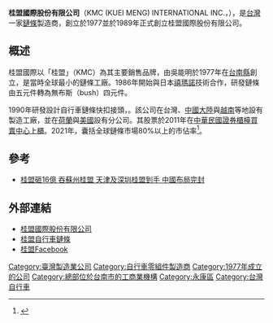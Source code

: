 {{Infobox company
| name = 桂盟國際股份有限公司
| foundation = 1989年4月20日
| homepage = {{URL|http://www.kmc-international.com/}}
| services = 自行車鏈條、機車鏈條
| products = 
| key_people = [[董事長|董事長]]：吳盈進<br>[[總經理|總經理]]：吳瑞章
| area_served = 
| location = {{flagicon|TWN}} [[臺灣|臺灣]][[臺南市|臺南市]]<br>[[永康區|永康區]]中華路425號8F-5
| founder = 
| equity = 
| industry = 製造業(鏈條)
| name_en = (KUEI MENG) INTERNATIONAL INC.
| type = [[上櫃公司|上櫃公司]]
| other_name = 
| image_caption = 
| image_size = 
| image = 
| logo_caption = 
| logo_size = 
| logo = [[File:(KUEI_MENG)_INTERNATIONAL_INC_Logo.png|100px]]
| traded_as = {{otc|5306}}<br>（1995年12月26日上櫃）
}}'''桂盟國際股份有限公司'''（KMC (KUEI MENG) INTERNATIONAL INC.，{{Otc|5306}}），是[[台灣|台灣]]一家[[鏈條|鏈條]]製造商，創立於1977並於1989年正式創立桂盟國際股份有限公司。

==概述==
桂盟國際以「桂盟」（KMC）為其主要銷售品牌，由吳能明於1977年在[[台南縣|台南縣]]創立，是當時全球最小的鏈條工廠。1986年開始與日本[[禧瑪諾|禧瑪諾]]技術合作，研發鏈條由五元件轉為無布斯（bush）四元件。

1990年研發設計自行車鏈條快扣接頭，{{fact|同年桂盟集團自行車鏈條達到全球市場佔有率40%}}。該公司在台灣、[[中國大陸|中國大陸]]與[[越南|越南]]等地設有製造工廠，並在[[荷蘭|荷蘭]]與[[美國|美國]]設有分公司。其股票於2011年在[[中華民國證券櫃檯買賣中心|中華民國證券櫃檯買賣中心]][[上櫃|上櫃]]。2021年，囊括全球鏈條市場80%以上的市佔率<ref>{{Cite web|title=全球市占拿80% 謝金河：桂盟太不可思議|url=https://ctee.com.tw/news/industry/440155.html|access-date=2021-06-04|date=2021-04-04|work=工商時報|language=zh-TW|archive-date=2021-06-04|archive-url=https://web.archive.org/web/20210604194728/https://ctee.com.tw/news/industry/440155.html|dead-url=no}}</ref>。

==參考==
*[http://www.appledaily.com.tw/appledaily/article/finance/20160311/37104310/ 桂盟砸16億 吞蘇州桂盟 天津及深圳桂盟到手 中國布局完封] {{Wayback|url=http://www.appledaily.com.tw/appledaily/article/finance/20160311/37104310/ |date=20170421180316 }}

== 外部連結 ==
*[http://www.kmc-international.com/index.php 桂盟國際股份有限公司] {{Wayback|url=http://www.kmc-international.com/index.php |date=20161126155735 }}
*[http://www.kmcchain.com/en/ 桂盟自行車鏈條] {{Wayback|url=http://www.kmcchain.com/en/ |date=20170403122836 }}
*[https://www.facebook.com/kmcbicyclechain/ 桂盟Facebook]

[[Category:臺灣製造業公司|Category:臺灣製造業公司]]
[[Category:自行車零組件製造商|Category:自行車零組件製造商]]
[[Category:1977年成立的公司|Category:1977年成立的公司]]
[[Category:總部位於台南市的工商業機構|Category:總部位於台南市的工商業機構]]
[[Category:永康區|Category:永康區]]
[[Category:台灣自行車|Category:台灣自行車]]
{{taiwanese company-stub}}